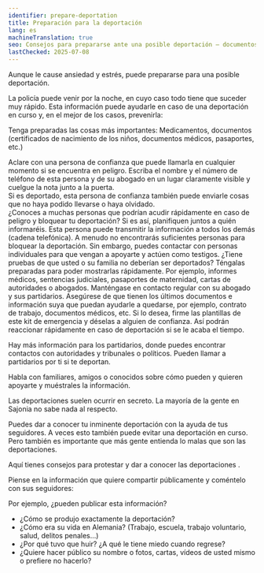 ```yaml
---
identifier: prepare-deportation
title: Preparación para la deportación
lang: es
machineTranslation: true
seo: Consejos para prepararse ante una posible deportación – documentos importantes, contactos, pruebas y apoyo disponible
lastChecked: 2025-07-08
---
```


Aunque le cause <InternalShortLink identifier="stress" internalShortLink>ansiedad y estrés</InternalShortLink>, puede prepararse para una posible deportación.

La policía puede venir por la noche, en cuyo caso todo tiene que suceder muy rápido. Esta información puede ayudarle en caso de una deportación en curso y, en el mejor de los casos, prevenirla:

Tenga preparadas las cosas más importantes: Medicamentos, documentos (certificados de nacimiento de los niños, documentos médicos, pasaportes, etc.) <br/>

Aclare con una persona de confianza que puede llamarla en cualquier momento si se encuentra en peligro. Escriba el nombre y el número de teléfono de esta persona y de su abogado en un lugar claramente visible y cuelgue la nota junto a la puerta. <br/>
Si es deportado, esta persona de confianza también puede enviarle cosas que no haya podido llevarse o haya olvidado. <br/>
¿Conoces a muchas personas que podrían acudir rápidamente en caso de peligro y bloquear tu deportación? Si es así, planifiquen juntos a quién informaréis. Esta persona puede transmitir la información a todos los demás (cadena telefónica).
A menudo no encontrarás suficientes personas para bloquear la deportación. Sin embargo, puedes contactar con personas individuales para que vengan a apoyarte y actúen como testigos.
¿Tiene pruebas de que usted o su familia no deberían ser deportados? Téngalas preparadas para poder mostrarlas rápidamente. Por ejemplo, informes médicos, sentencias judiciales, pasaportes de maternidad, cartas de autoridades o abogados.
Manténgase en contacto regular con su abogado y sus partidarios. Asegúrese de que tienen los últimos documentos e información suya que puedan ayudarle a quedarse, por ejemplo, contrato de trabajo, documentos médicos, etc.
Si lo desea, firme las <InternalShortLink identifier="forms">plantillas</InternalShortLink> de este kit de emergencia y déselas a alguien de confianza. Así podrán reaccionar rápidamente en caso de deportación si se le acaba el tiempo. <br/>

Hay más <InternalShortLink identifier="support">información para los partidarios</InternalShortLink>, donde puedes encontrar <InternalShortLink identifier="contacts">contactos</InternalShortLink> con autoridades y tribunales o políticos. Pueden llamar a partidarios por ti si te deportan.

Habla con familiares, amigos o conocidos sobre cómo pueden y quieren apoyarte y muéstrales la información.

Las deportaciones suelen ocurrir en secreto. La mayoría de la gente en Sajonia no sabe nada al respecto.

Puedes dar a conocer tu inminente deportación con la ayuda de tus seguidores. A veces esto también puede evitar una deportación en curso. Pero también es importante que más gente entienda lo malas que son las deportaciones.

Aquí tienes <InternalShortLink identifier="publicity">consejos para protestar y dar a conocer las deportaciones</InternalShortLink> .

Piense en la información que quiere compartir públicamente y coméntelo con sus seguidores:

Por ejemplo, ¿pueden publicar esta información?

- ¿Cómo se produjo exactamente la deportación?
- ¿Cómo era su vida en Alemania? (Trabajo, escuela, trabajo voluntario, salud, delitos penales...)
- ¿Por qué tuvo que huir? ¿A qué le tiene miedo cuando regrese?
- ¿Quiere hacer público su nombre o fotos, cartas, vídeos de usted mismo o prefiere no hacerlo?

